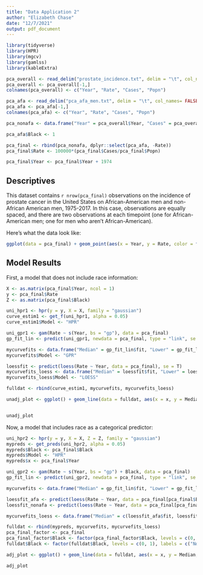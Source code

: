 ```yaml
---
title: "Data Application 2"
author: "Elizabeth Chase"
date: "12/7/2021"
output: pdf_document
---
```


```r
library(tidyverse)
library(HPR)
library(mgcv)
library(gamlss)
library(kableExtra)

pca_overall <- read_delim("prostate_incidence.txt", delim = "\t", col_names= FALSE)
pca_overall <- pca_overall[-1,]
colnames(pca_overall) <- c("Year", "Rate", "Cases", "Popn")

pca_afa <- read_delim("pca_afa_men.txt", delim = "\t", col_names= FALSE)
pca_afa <- pca_afa[-1,]
colnames(pca_afa) <- c("Year", "Rate", "Cases", "Popn")

pca_nonafa <- data.frame("Year" = pca_overall$Year, "Cases" = pca_overall$Cases-pca_afa$Cases, "Popn" = pca_overall$Popn - pca_afa$Popn, "Black" = 0)

pca_afa$Black <- 1

pca_final <- rbind(pca_nonafa, dplyr::select(pca_afa, -Rate))
pca_final$Rate <- 100000*(pca_final$Cases/pca_final$Popn)

pca_final$Year <- pca_final$Year + 1974
```

## Descriptives

This dataset contains `r nrow(pca_final)` observations on the incidence of prostate cancer in the United States on African-American men and non-African American men, 1975-2017. In this case, observations are equally spaced, and there are two observations at each timepoint (one for African-American men; one for men who aren't African-American). 

Here's what the data look like:
```r
ggplot(data = pca_final) + geom_point(aes(x = Year, y = Rate, color = factor(Black))) + theme_bw() + xlab("Year") + ylab("Prostate Cancer Incidence per 100,000") + scale_color_manual(name = "Race", labels = c("Not African-American", "African-American"), values = c("mediumpurple4", "darkred"))
```

## Model Results

First, a model that does not include race information:
```r
X <- as.matrix(pca_final$Year, ncol = 1)
y <- pca_final$Rate
Z <- as.matrix(pca_final$Black)

uni_hpr1 <- hpr(y = y, X = X, family = "gaussian")
curve_estim1 <- get_f(uni_hpr1, alpha = 0.05)
curve_estim1$Model <- "HPR"

uni_gpr1 <- gam(Rate ~ s(Year, bs = "gp"), data = pca_final)
gp_fit_lin <- predict(uni_gpr1, newdata = pca_final, type = "link", se.fit = TRUE)

mycurvefits <- data.frame("Median" = gp_fit_lin$fit, "Lower" = gp_fit_lin$fit - 1.96*gp_fit_lin$se.fit, "Upper" = gp_fit_lin$fit + 1.96*gp_fit_lin$se.fit, "x" = pca_final$Year, "Mean" = NA);
mycurvefits$Model <- "GPR"

loessfit <- predict(loess(Rate ~ Year, data = pca_final), se = T)
mycurvefits_loess <- data.frame("Median" = loessfit$fit, "Lower" = loessfit$fit - 1.96*loessfit$se.fit, "Upper" = loessfit$fit + 1.96*loessfit$se.fit, "x" = pca_final$Year, "Mean" = NA);
mycurvefits_loess$Model <- "LOESS"

fulldat <- rbind(curve_estim1, mycurvefits, mycurvefits_loess)

unadj_plot <- ggplot() + geom_line(data = fulldat, aes(x = x, y = Median, color = Model), size=1) + geom_ribbon(data = fulldat, aes(x = x, ymin = Lower, ymax = Upper, fill = Model), alpha = 0.2) + geom_point(data = pca_final, aes(x = Year, y = Rate)) + theme_bw() + xlab("Year") + ylab("Prostate Cancer Incidence per 100,000") + scale_color_manual(values = c("mediumpurple4", "darkred", "grey74")) + scale_fill_manual(values = c("mediumpurple4", "darkred", "grey74"))


unadj_plot
```

Now, a model that includes race as a categorical predictor:
```r
uni_hpr2 <- hpr(y = y, X = X, Z = Z, family = "gaussian")
mypreds <- get_preds(uni_hpr2, alpha = 0.05)
mypreds$Black <- pca_final$Black
mypreds$Model <- "HPR"
mypreds$x <- pca_final$Year

uni_gpr2 <- gam(Rate ~ s(Year, bs = "gp") + Black, data = pca_final)
gp_fit_lin <- predict(uni_gpr2, newdata = pca_final, type = "link", se.fit = TRUE)

mycurvefits <- data.frame("Median" = gp_fit_lin$fit, "Lower" = gp_fit_lin$fit - 1.96*gp_fit_lin$se.fit, "Upper" = gp_fit_lin$fit + 1.96*gp_fit_lin$se.fit, "x" = pca_final$Year, "Mean" = NA, "Black" = pca_final$Black, "Model" = "GPR");

loessfit_afa <- predict(loess(Rate ~ Year, data = pca_final[pca_final$Black==1,]), se = T)
loessfit_nonafa <- predict(loess(Rate ~ Year, data = pca_final[pca_final$Black==0,]), se = T)

mycurvefits_loess <- data.frame("Median" = c(loessfit_afa$fit, loessfit_nonafa$fit), "Lower" = c(loessfit_afa$fit - 1.96*loessfit_afa$se.fit, loessfit_nonafa$fit - 1.96*loessfit_nonafa$se.fit), "Upper" = c(loessfit_afa$fit + 1.96*loessfit_afa$se.fit, loessfit_nonafa$fit + 1.96*loessfit_nonafa$se.fit), "x" = pca_final$Year, "Mean" = NA, "Black" = pca_final$Black, "Model" = "LOESS");

fulldat <- rbind(mypreds, mycurvefits, mycurvefits_loess)
pca_final_factor <- pca_final
pca_final_factor$Black <- factor(pca_final_factor$Black, levels = c(0, 1), labels = c("Not African-American", "African-American"))
fulldat$Black <- factor(fulldat$Black, levels = c(0, 1), labels = c("Not African-American", "African-American"))

adj_plot <- ggplot() + geom_line(data = fulldat, aes(x = x, y = Median, color = Model), size=1) + geom_ribbon(data = fulldat, aes(x = x, ymin = Lower, ymax = Upper, fill = Model), alpha = 0.2) + geom_point(data = pca_final_factor, aes(x = Year, y = Rate)) + theme_bw() + xlab("Year") + ylab("Prostate Cancer Incidence per 100,000") + facet_wrap(~factor(Black)) + theme(legend.position="bottom") + scale_color_manual(values = c("mediumpurple4", "darkred", "grey74")) + scale_fill_manual(values = c("mediumpurple4", "darkred", "grey74"))

adj_plot
```
